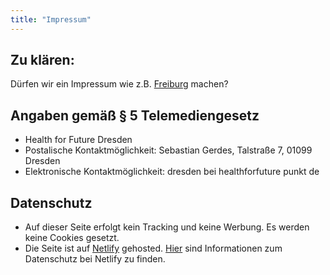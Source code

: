 ```yaml
---
title: "Impressum"
---
```


## Zu klären:
Dürfen wir ein Impressum wie z.B. [Freiburg](https://freiburg.healthforfuture.de/?page_id=214) machen? 

## Angaben gemäß § 5 Telemediengesetz
* Health for Future Dresden
* Postalische Kontaktmöglichkeit: Sebastian Gerdes, Talstraße 7, 01099 Dresden
* Elektronische Kontaktmöglichkeit: dresden bei healthforfuture punkt de

## Datenschutz
* Auf dieser Seite erfolgt kein Tracking und keine Werbung. Es werden keine Cookies gesetzt.
* Die Seite ist auf [Netlify](https://netlify.app/) gehosted. [Hier](https://www.netlify.com/privacy/) sind Informationen zum Datenschutz bei Netlify zu finden.

<!-- ## Quellcode der Webseite -->
<!-- * Der Quellcode der Webseite befindet sich [hier](https://github.com/sebastian-gerdes/pv-dd) in einem öffentlichen Repository bei [GitHub](https://github.com/) und kann bei Interesse für andere Seiten gern verwendet werden! -->
